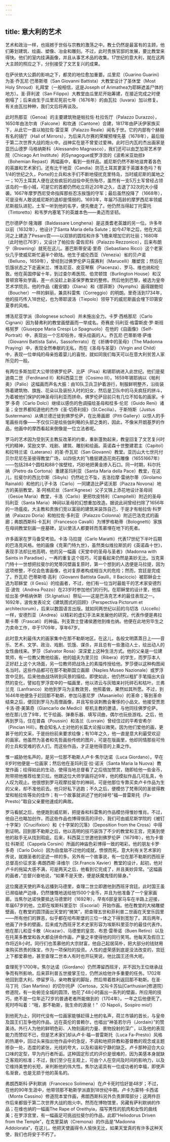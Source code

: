 ```yaml
---
---
---
```

title: 意大利的艺术
---




艺术和政治一样，也摇撼于世俗与宗教的激荡之中。教士仍然是最富有的主顾，他们筹划建筑、绘画、塑像、冶金和雕刻。不过，此时贵族官邸的发展，要比教堂来得快。他们的室内挂满画像，并且从事艺术品的收集。17世纪的意大利，就在这两大主顾的照应之下，分别接受了文艺复兴的成果。

在萨伏依大公爵的影响之下，都灵的地位愈加重要。瓜里尼（Guarino Guarini）为圣·乔瓦尼·巴蒂斯塔（San Giovanni Battista）大教堂设计了圣休堂（Most Holy Shroud）礼拜堂（一般相信，这是Joseph of Arimathea为耶稣遮盖尸体的地方）。圣·菲利波（San Filippo）大教堂由瓜里尼开始筹建，在接近完成之时便倒塌了；后来由生于瓜里尼死前七年（1676年）的由瓦拉（Iuvara）加以修复。有关由瓦拉种种，我们文后将再谈及。

此时热那亚（Genoa）的主要建筑物是帕拉佐·杜拉佐厅（Palazzo Durazzo），1650年由法尔肯（Falcone）和坎通（Cantone）合建，1817年由萨沃伊家族买下，从此它一直以帕拉佐·雷亚莱（Palazzo Reale）闻名于世。它的内部有个赫赫有名的镜厅（Hall of Mirrors），为后来凡尔赛的荣耀预埋先基（1678年），最后毁于第二次世界大战的炮火中。战神实在是不曾爱过爱神。此时日内瓦的杰出画家是亚历山德罗·马格纳斯科（Alessandro Magnasco），我们还可以由芝加哥艺术学院（Chicago Art Institute）的Synagogue或罗浮宫的《波希米亚劫掠》（Bohemian Repast）两幅画中，看到一些样品。威尼斯仍然不断地滋育着各色的英雄和艺术家们。还有比干地亚（Candia）防范土耳其更富于英雄本色吗？有1/4的世纪之久，Porte的士兵和水手们不断地侵扰克里特岛，当时威尼斯的属地之一；10万土耳其人便在这些疯狂的战役中死伤殆尽，虽然有一支5万土军曾经占领该岛的一些小城，可是它的首都仍然屹立将近20年之久，击退了32次的大小侵袭。1667年摩罗西尼受命指挥那些忍冻挨饿的守军；最后虽然投降了（1668年），可是没有人敢说威尼斯的退却是懦弱的。1693年，年届75高龄的摩罗西尼率领威尼斯舰队进犯，土军一听到他的名字，便先撤走了。他仍然当得起丁托雷托（Tintoretto）和韦罗内塞笔下的英雄本色——勇迈而坚韧。

巴尔德萨尔·隆海娜（Baldassare Longhena）是这类耆老英雄的另一位。许多年以前（1632年），他设计了Santa Maria della Salute；如今47年之后，他在大运河之上建造了Pesaro宫——以双排的圆柱和许多飞檐来增加它的壮丽；1680年（此时他已76岁），又设计了帕拉佐·雷佐尼科（Palazzo Rezzonico），后来布朗宁（Browning）就死在这儿。塞巴斯蒂安诺·里奇（Sebastiano Ricci）这个老家伙几乎使威尼斯忙遍半个欧陆。他生于威伦西亚（Venezia）省的贝卢诺（Belluno，1659年），曾经到过佛罗伦萨马露赛利（Marucelli）雕塑宫；然后在饥饿状态之下走遍米兰、博洛尼亚、皮亚琴察（Piacenza）、罗马、维也纳和伦敦。他在英国停留十年，到过查尔希医院、伯灵顿馆（Burlington House）和汉普顿宫等处学画，差一点没赶上新圣保罗教堂的整修。然后他到巴黎，被选为皇帝艺术学院员。他的作品《戴安娜》（Diana）和《那菲斯》（Nymphs）画得跟鲍彻（Boucher）一样的鲜丽，兼具科雷焦（Correggio）的明朗。里奇活到1734年，他的技巧传入18世纪，也为蒂耶波洛（Tiepolo）领导下的威尼斯画会埋下印第安夏季的风格。

博洛尼亚学派（Bolognese school）并未施出全力。卡罗·西格那尼（Carlo Cignani）因为替弗利的教堂画壁画而一举成名。奇赛皮·玛利亚·格雷斯皮·罗·斯班格努罗（Giuseppe Maria Crespi Lo Spagnuolo）在他的《自画像》（Self-Portrait）中，表现出一个忘却俗务，埋头绘画的人。乔瓦尼·巴蒂斯塔·萨维（Giovanni Battista Salvi，Sassoferrato）在《祈祷中的圣母》（The Madonna Praying）中，表现全然奉献的无私，而在《圣母与圣婴》（Virgin and Child）中，表现一位单纯的母亲抱着婴儿的喜悦，就如同我们每天可以在意大利贫苦人家所见的一般。

有两位多斯加尼大公带领佛罗伦萨、比萨（Pisa）和锡耶纳进入此世纪。他们是斐迪南二世（Ferdinand Ⅱ）和科西莫三世（Cosimo Ⅲ）。1659年锡耶纳以《帕利奥》（Palio）这幅画而声名大振：由10队卫兵卫护着游行，制服鲜明整齐，沿街装饰着建筑物、旗旌、花朵以及装扮入时的妇女，然后是卫队中的马夫疯狂的拼斗，为着被他们保护的神圣母玛利亚而拼命。佛罗伦萨目前只有几位不知名的画家。卡罗·多奇（Carlo Dolci）继续以感伤的色调描绘圣母和桂多·伦尼（Guido Reni）诸圣；全世界都知道他的杰作《圣·切奇利娅》（St.Cecilia）。于斯特斯（Justus Sustermans）从佛兰德迁徙到佛罗伦萨，在比蒂画廊（Pitti Gallery）以惊人的手笔画些肖像——不仅仅只是绘些伽利略的头部之类的，因此，不像米开朗基罗的作品，他画中的摩西看起来倒像是一位立法者呢。

罗马的艺术因为受到天主教反改革的约束，重新蓬勃起来，教皇回复了文艺复兴时代的精神，奖励文学、戏剧、建筑、雕刻和绘画。英诺森十世整建君主（Capitol）和拉特兰诺（Laterano）的圣·乔瓦尼（San Giovanni）教堂。亚历山大七世托付贝尔尼尼在圣彼得教堂广场，以四倍大的飞檐层建造花岗石雕像（16551667年）——包括284个圆柱和88个挨壁柱，巧妙地把黄金掺入石口。同一时期，科尔托纳（Pietro da Cortona）重建圣玛利亚（Santa Maria della Pace）教堂，在这儿，拉斐尔的西比尔斯（Sibyls）仍然屹立不坠，吉洛拉摩·雷纳尔蒂（Girolamo Rainaldi）和他的儿子卡洛（Carlo）一同建造比萨诺沃那（Piazza Novona）地方的美丽教堂，圣·阿格尼丝（Sant'Agnese）父子又锦上添花地设计圣母祠（Gesùe Maria）教堂，卡洛（Carlo）更把坎皮特利（Campitelli）附近的圣母玛利亚（Santa Maria）神祠以圣母的幻想重加改造。据说此祠曾经扫除了1656年的一场瘟疫。大主教和贵族们竞以富丽的建筑来装饰自己，于是才有帕拉佐·科罗纳（Palazzo Doria）和帕拉佐·多利亚（Palazzo Colonna）附近巴洛克式的画廊；弗朗西斯科·卡瓦利（Francesco Cavalli）为博罗格勒蒂（Bolognetti）家族在母祠教堂刻画一座墓碑，足以使活人都要转而羡慕埋在地下的死者。

许多画家在罗马备受考验。卡洛·马拉提（Carlo Maratti）代表17世纪下半叶后期的巴洛克风格。他的画像《克莱门特九世》，虽然类似维拉斯凯的《英诺森十世》，表现手法却比他高明，他的另一幅画《天堂中的圣母与圣者》（Madonna with Saints in Paradise），一再的重复这个技巧，可是看起来仍然是美妙无比。当克莱门特十一世想把拉斐尔的梵蒂冈壁画复原时，第一个想到的人选便是马拉提，因为这项修整，不仅会危害画像，也对复原者构成相当大的危险；然而，宫廷是完成了。乔瓦尼·巴蒂斯塔·高利（Giovanni Battista Gaulli，Il Baciccio）被耶稣会士选为耶稣堂（Il Gesù）的绘画者，不过，他们有一位当时最能干的艺术家安德烈亚·波佐（Andrea Pozzo）在23岁时参加他们的行列。在耶稣堂的设计里，他描绘出圣·伊格纳休斯（St.Ignatius）祭坛——这是巴洛克艺术的最佳表现之一。1692年，波佐发表论文《建筑图式的回顾》（Perspectiva Pictorum et architectorum），后来以数国语言出版。就如同两世纪以前的乌切洛（Uccello）一样，安德烈亚（Andrea）以精彩的虚幻手法来发展他的研究，代表作便是弗拉斯卡蒂（Frascati）的神庙。列支敦士登诸侯邀他到维也纳。他便在此地穷毕生之力卖命工作，卒于1709年，享年67岁。

此时意大利最伟大的画家集中在那不勒斯地区。在这儿，各般文明蒸蒸日上——音乐、艺术、文学、政治、戏剧、饥饿、谋杀，并且总有一些激动人士，绘出动人的女性曲线来。罗莎（Salvator Rosa）深深爱上这种生活方式。他的父亲是一位建筑师，有一位教父教他绘画，他的姐夫为里贝拉（Ribera）的学生，而罗莎本人正好赶上这个大场面，另一位教师把战场上的素描传授给他。罗莎便以这种构图闻名当时。这些作品都可在那不勒斯国立画廊（Naples Museo Nazionale）或罗浮宫中见到。后来他由战场转到风景的描绘。即使如此，他仍然以粗犷手笔描出大自然的变化，譬如在罗浮宫中的一幅画里，他以浓云与灰暗来衬托碎石和枯叶。兰弗兰克（Lanfranco）劝他到罗马为主教效劳，他照着做，果然如其所愿。不过，到1646年他便急于赶回那不勒斯，参加马塞尼罗（Masaniello）的革命；等到革命结束之后，便回到罗马为高僧画像，并且写些讽刺教会奢侈的小品文。他接受贾恩卡洛·德·美第奇（Giancarlo de Medici）枢机主教的邀请，与他同往佛罗伦萨。他在那儿住了9年，忙于绘画、弹奏乐器、填写词曲，偶尔也玩些游戏。之后，他再到罗马，住在普森（Poussin）和洛兰（Lorrain）曾经住过的平希安希尔（Pincian Hill）。教会知名人士对他的长篇大论报以微笑。因为他们爱他的画，更甚于他的文采，于是纷纷前来要求绘像；有10年之久，他一直是意大利最受欢迎的画家。他虽然为圣者和先哲画些传统的图片，可是在版画里，他却同情那些可怜的士兵和受难的农人们，而这些作品，才正是他得意的上乘之作。

惟一威胁他名声的，是另一位那不勒斯人卢卡·焦尔达诺（Luca Giordano）。早在8岁时他便是一位画家；然后他在圣玛利亚·拉·诺沃（Santa Maria la Nuova）教堂作画；绘得如此的生动，使得当地总督看了之后倍加赞赏，随即给他一些金币，附带把他推荐给里贝拉。他跟这位大师学画将近9年，他的模拟作品几可乱真，令人叹为观止。他很想到罗马观摩拉斐尔的神祠，可是他那位专靠买卖卢卡作品为生的父亲，却不准他前去。他只好私下逃跑；不久之后，便模仿了梵蒂冈的圣彼得教堂和帕拉佐等处的佳作；有一个故事就讲述了他的绰号“福—普雷斯托（Fa-Presto）”取自父亲要他速成的典故。

罗马看腻之后，他便跑到威尼斯，把提香和科雷焦的作品模仿得惟妙惟肖。不过，他自己也略加创作，而这些作品也博得很高的评价，我们可由威尼斯学院的《被钉十字架》（Crucifixion）和《十字架的沉落》（Deposition from the Cross）中得到证明。回到那不勒斯之后，他以高明的技巧装饰了不少的教堂和王宫，完美到使他的敌手无从找到瑕疵。后来，科西莫三世邀他到佛罗伦萨（1679年），他为卡普拉·科斯尼（Cappela Corsini）所画的神庙色彩博得一致的喝彩。他的朋友卡罗·多奇（Carlo Dolci）因为自度敌不过他的成就，愤恨而死。意大利有关艺术家的传说，就跟圣者的足迹一样的多。另外有一个故事说，有一位在那不勒斯的西班牙总督高价征求圣·弗朗西斯·泽维尔（St.Francis Xavier）教堂的设计，起初，他对卢卡的拖延大感不满，可是两天之后，他看到它完成了，并且美妙异常。“这幅画的画者，”总督兴奋地说，“如果不是天使，便是妖魔鬼怪的替身。”

这位魔道天使的声名远播到马德里，查理二世立即邀他到西班牙宫廷。此时国王虽已濒临破产边缘，仍然慷慨地送给他1500个金币，并且为他准备了一个皇家画廊。当焦尔达诺快要抵达马德里时（1692年），早有6部皇家马车在半路上迎接，年届67岁的他，立即在埃斯科里亚尔（Escorial）开始作画。他在教堂的大梯雕塑壁画，在教堂的圆顶画出天堂的“微笑”，把查理五世和菲利普二世画在天堂乐园里——所有他们的罪恶，似乎都在哈布斯堡的三位一体之下得到宽恕了。其后两年，他画了许多的壁画，后来成为西班牙艺术史家形容为埃斯科里亚尔的最佳代表作。他在那儿和亚卡散（Alcazar）、马德里的皇宫、布恩·雷蒂诺（Buen Retiro）以及在托莱多教堂和各大都会拼命作画，产量之丰使得他的同行笑骂。他每天及假日工作将近8小时。同行们也羡慕他的大宗财富，他自己起居简朴，把大部分的钱财用来购买昂贵的珠宝，作为一项保险的投资。人性的虚荣感到底是没法改变的，宫廷上下都爱慕他，甚至查理二世本人有时也开玩笑说，他比国王还伟大呢。

查理死于1700年。焦尔达诺（Giordano）仍然滞留西班牙，并不因为王位继承战争而有所影响，后来菲利普五世接掌王位，仍然派给他许多重要的任务。1702年他回到意大利，停留罗马，亲吻教皇的脚趾，然后带着胜利返回那不勒斯。在圣·马丁托（San Martino）的切尔托萨（Certosa，又叫卡苏仙[Carthusian]修道院）修道院，有一处俯览全城的圆顶，他花了48小时画出一系列的壁画，所应用的技巧，绝不是一位年近72岁的普通老者所能做到的（1704年）。一年之后他便死了。死时呼叫着：“哦，那不勒斯，我生命的源泉！”（O Napoli，Sospiro mio!）

到他死为止，同时代没有一位画家能够赶得上他的名声，荷兰市镇的首长，与皇帝及国王们互争他的作品，远在英伦的普赖尔，也唱出“神圣若尔丹（Jordain）”的赞美诗。外行人为他的鲜明色彩、人物刻画的力量、景物投射的深广，以及他的表现能力而赞叹不已，但是艺术家们却从卢卡·福—普雷斯托（Luca Fa-Presto）风格的热潮中，回过头来指出他作品中的急促，不调和地把异教和基督教的观念或主题掺杂一处，态度的紧张，光线的夸大，以及和谐和宁静的缺乏。卢卡那种迎合大众口味的定型，早为内行者所诟。这种固定形式的评价是很难的，因为美感本身就缺乏客观的标准；不过，我们至少在主观上，可由个人在空间及时间的影响力，以及它维持美誉的长短，来判断他的伟大性。焦尔达诺具有一位成功者的幸福，即使声名渐衰，也是无损于他的英名的。

弗朗西斯科·萨利默纳（Francesco Solimena）在卢卡死时恰好是48岁；不过，在他的90年生涯中，他带领那不勒斯学派直到18世纪中期。卢卡为蒙特·卡西诺（Monte Cassino）修道院本堂作画，弗朗西斯科另外负责屏障部分；这两件巨作后来都毁于第二次世界大战的炮火中。然而在博物馆里，另藏有萨利默纳的作品；在维也纳的一幅画The Rape of Oreithyia，描写男性的肌肉和女性的曲线美；在罗浮宫里，有一幅画足可挑战拉斐尔的作品，此即“Heliodorus Driven from the Temple”，在克里莫纳（Cremona）的作品是“Madonna Addolorata”，在这儿，他把天使画得令人愉快无比，如果天堂真的有许多这种天使，我们也将安于不朽了。